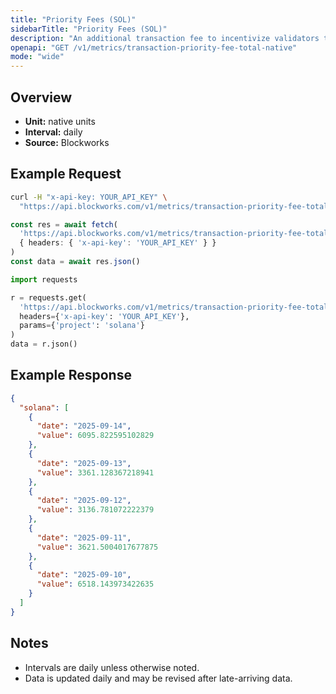 ```yaml
---
title: "Priority Fees (SOL)"
sidebarTitle: "Priority Fees (SOL)"
description: "An additional transaction fee to incentivize validators to prioritize and execute transactions."
openapi: "GET /v1/metrics/transaction-priority-fee-total-native"
mode: "wide"
---
```


## Overview

- **Unit:** native units
- **Interval:** daily
- **Source:** Blockworks

## Example Request

<CodeGroup>

```bash cURL
curl -H "x-api-key: YOUR_API_KEY" \
  "https://api.blockworks.com/v1/metrics/transaction-priority-fee-total-native?project=solana"
```

```typescript TypeScript
const res = await fetch(
  'https://api.blockworks.com/v1/metrics/transaction-priority-fee-total-native?project=solana',
  { headers: { 'x-api-key': 'YOUR_API_KEY' } }
)
const data = await res.json()
```

```python Python
import requests

r = requests.get(
  'https://api.blockworks.com/v1/metrics/transaction-priority-fee-total-native',
  headers={'x-api-key': 'YOUR_API_KEY'},
  params={'project': 'solana'}
)
data = r.json()
```

</CodeGroup>

## Example Response

```json
{
  "solana": [
    {
      "date": "2025-09-14",
      "value": 6095.822595102829
    },
    {
      "date": "2025-09-13",
      "value": 3361.128367218941
    },
    {
      "date": "2025-09-12",
      "value": 3136.781072222379
    },
    {
      "date": "2025-09-11",
      "value": 3621.5004017677875
    },
    {
      "date": "2025-09-10",
      "value": 6518.143973422635
    }
  ]
}
```

## Notes
- Intervals are daily unless otherwise noted.
- Data is updated daily and may be revised after late-arriving data.
